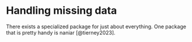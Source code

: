 # Handling missing data

There exists a specialized package for just about everything. One package that is pretty handy is naniar [@tierney2023].
